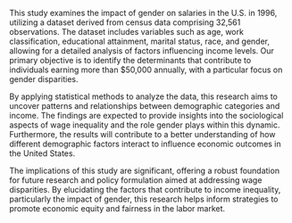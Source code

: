 \clearpage
\section{Abstract}

This study examines the impact of gender on salaries in the U.S. in 1996, 
utilizing a dataset derived from census data comprising 32,561 observations. 
The dataset includes variables such as age, work classification, educational 
attainment, marital status, race, and gender, allowing for a detailed analysis 
of factors influencing income levels. Our primary objective is to identify the 
determinants that contribute to individuals earning more than $50,000 annually,
with a particular focus on gender disparities.

By applying statistical methods to analyze the data, this research aims to 
uncover patterns and relationships between demographic categories and income. 
The findings are expected to provide insights into the sociological aspects of 
wage inequality and the role gender plays within this dynamic. Furthermore, the
results will contribute to a better understanding of how different demographic
factors interact to influence economic outcomes in the United States.

The implications of this study are significant, offering a robust foundation 
for future research and policy formulation aimed at addressing wage 
disparities. By elucidating the factors that contribute to income inequality, 
particularly the impact of gender, this research helps inform strategies to
promote economic equity and fairness in the labor market.

